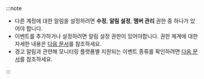 :::note

* 다른 계정에 대한 알림을 설정하려면 **수정**, **알림 설정**, **멤버 관리** 권한 중 하나가 있어야 합니다.
* 이벤트를 추가하거나 설정하려면 알림 설정 권한이 있어야합니다. 권한 체계에 대한 자세한 내용은 [다음 문서](../project/project-structure)를 참조하세요.
* 경고 알림과 관련해 모니터링 플랫폼별 지원되는 이벤트 종류를 확인하려면 [다음 문서](../support-env#support-notice)를 참조하세요.

:::